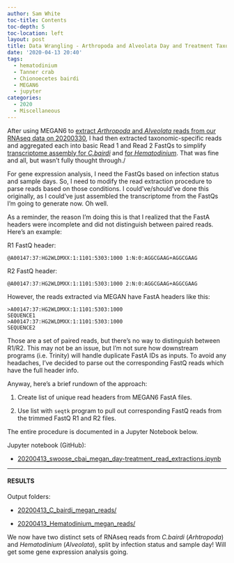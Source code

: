 ```yaml
---
author: Sam White
toc-title: Contents
toc-depth: 5
toc-location: left
layout: post
title: Data Wrangling - Arthropoda and Alveolata Day and Treatment Taxonomic RNAseq FastQ Extractions
date: '2020-04-13 20:40'
tags:
  - hematodinium
  - Tanner crab
  - Chionoecetes bairdi
  - MEGAN6
  - jupyter
categories:
  - 2020
  - Miscellaneous
---
```

After using MEGAN6 to [extract _Arthropoda_ and _Alveolata_ reads from our RNAseq data on 20200330](https://robertslab.github.io/sams-notebook/posts/2020/2020-03-30-RNAseq-Reads-Extractions-C.bairdi-Taxonomic-Reads-Extractions-with-MEGAN6-on-swoose.html), I had then extracted taxonomic-specific reads and aggregated each into basic Read 1 and Read 2 FastQs to simplify [transcriptome assembly for _C.bairdi_](https://robertslab.github.io/sams-notebook/2020/03/30/Transcriptome-Assembly-C.bairdi-with-MEGAN6-Taxonomy-specific-Reads-with-Trinity-on-Mox/) and [for _Hematodinium_](https://robertslab.github.io/sams-notebook/2020/03/30/Transcriptome-Assembly-Hematodinium-with-MEGAN6-Taxonomy-specific-Reads-with-Trinity-on-Mox/). That was fine and all, but wasn't fully thought through./

For gene expression analysis, I need the FastQs based on infection status and sample days. So, I need to modify the read extraction procedure to parse reads based on those conditions. I could've/should've done this originally, as I could've just assembled the transcriptome from the FastQs I'm going to generate now. Oh well.

As a reminder, the reason I'm doing this is that I realized that the FastA headers were incomplete and did not distinguish between paired reads. Here's an example:

R1 FastQ header:

`@A00147:37:HG2WLDMXX:1:1101:5303:1000 1:N:0:AGGCGAAG+AGGCGAAG`

R2 FastQ header:

`@A00147:37:HG2WLDMXX:1:1101:5303:1000 2:N:0:AGGCGAAG+AGGCGAAG`

However, the reads extracted via MEGAN have FastA headers like this:

```
>A00147:37:HG2WLDMXX:1:1101:5303:1000
SEQUENCE1
>A00147:37:HG2WLDMXX:1:1101:5303:1000
SEQUENCE2
```

Those are a set of paired reads, but there's no way to distinguish between R1/R2. This may not be an issue, but I'm not sure how downstream programs (i.e. Trinity) will handle duplicate FastA IDs as inputs. To avoid any headaches, I've decided to parse out the corresponding FastQ reads which have the full header info.

Anyway, here's a brief rundown of the approach:

1. Create list of unique read headers from MEGAN6 FastA files.

2. Use list with `seqtk` program to pull out corresponding FastQ reads from the trimmed FastQ R1 and R2 files.

The entire procedure is documented in a Jupyter Notebook below.

Jupyter notebook (GitHub):

- [20200413_swoose_cbai_megan_day-treatment_read_extractions.ipynb](https://github.com/RobertsLab/code/blob/master/notebooks/sam/20200413_swoose_cbai_megan_day-treatment_read_extractions.ipynb)

---

#### RESULTS

Output folders:

- [20200413_C_bairdi_megan_reads/](https://gannet.fish.washington.edu/Atumefaciens/20200413_C_bairdi_megan_reads/)

- [20200413_Hematodinium_megan_reads/](https://gannet.fish.washington.edu/Atumefaciens/20200413_Hematodinium_megan_reads/)


We now have two distinct sets of RNAseq reads from _C.bairdi_ (_Arhtropoda_) and _Hematodinium_ (_Alveolata_), split by infection status and sample day! Will get some gene expression analysis going.
